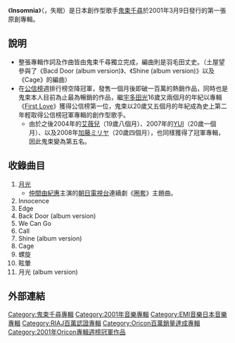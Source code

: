 {{Unreferenced|time=2016-02-22T16:31:25+00:00}}
{{Otheruses|subject=一个叫做Insomnia的专辑|other=其他意为“失眠”的条目|失眠 (消歧义)}}
{{Infobox Album |
  Name        = Insomnia（{{lang|ja|インソムニア}}）|
  Type        = [[專輯|專輯]] |
  Artist      = [[鬼束千尋|鬼束千尋]] |
  Released    = 2001年3月9日|
  Recorded    = 2000年|
  Genre       = [[J-POP|J-POP]]|
  Length      = 53分57秒|
  Label       = [[東芝EMI|東芝EMI]]、[[Virgin_Music|Virgin TOKYO]] |
  Producer    = [[土屋望|土屋望]]、[[羽毛田丈史|羽毛田丈史]]|
Chart position = *最高第1名（[[oricon|oricon]]）|

Last album = －|
This album = '''Insomnia'''<br />（2001年）|
Next album = [[This_Armor|This Armor]]<br />（2002年）|
}}

《'''Insomnia'''》（{{lang|ja|'''インソムニア'''}}，失眠）是日本創作型歌手[[鬼束千尋|鬼束千尋]]於2001年3月9日發行的第一張原創專輯。

== 說明 ==
* 整張專輯作詞及作曲皆由鬼束千尋獨立完成，編曲則是羽毛田丈史。（土屋望參與了《Bacd Door (album version)》、《Shine (album version)》以及《Cage》的編曲）
* 在[[公信榜|公信榜]]週排行榜空降冠軍，發售一個月後即破一百萬的熱銷作品，同時也是鬼束本人目前為止最為暢銷的作品，繼[[宇多田光|宇多田光]]16歲又兩個月的年紀以專輯《[[First_Love|First Love]]》獲得公信榜第一位，鬼束以20歲又五個月的年紀成為史上第二年輕取得公信榜冠軍專輯的創作型歌手。
** 由於之後2004年的[[艾薇兒|艾薇兒]]（19歲八個月）、2007年的[[YUI|YUI]]（20歲一個月）、以及2008年[[加藤ミリヤ|加藤ミリヤ]]（20歲四個月），也同樣獲得了冠軍專輯，因此鬼束變為第五名。

== 收錄曲目 ==
# [[月光|月光]]
#* [[仲間由紀惠|仲間由紀惠]]主演的[[朝日電視台|朝日電視台]]連續劇《[[圈套|圈套]]》主題曲。
# Innocence
# Edge 
# Back Door (album version)
# We Can Go
# Call 
# Shine (album version)
# Cage 
# 螺旋 
# 眩暈 
# 月光 (album version)

== 外部連結 ==
{{鬼束千尋}}
{{DEFAULTSORT:Insomnia}}
[[Category:鬼束千尋專輯|Category:鬼束千尋專輯]]
[[Category:2001年音樂專輯|Category:2001年音樂專輯]]
[[Category:EMI音樂日本音樂專輯|Category:EMI音樂日本音樂專輯]]
[[Category:RIAJ百萬認證專輯|Category:RIAJ百萬認證專輯]]
[[Category:Oricon百萬銷量達成專輯|Category:Oricon百萬銷量達成專輯]]
[[Category:2001年Oricon專輯週榜冠軍作品|Category:2001年Oricon專輯週榜冠軍作品]]